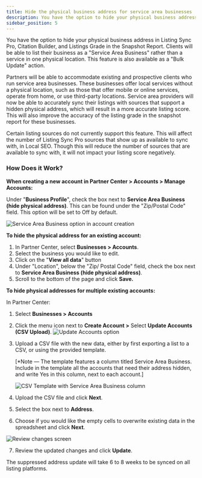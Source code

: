 ```yaml
---
title: Hide the physical business address for service area businesses
description: You have the option to hide your physical business address in Listing Sync Pro, Citation Builder, and Listings Grade in the Snapshot Report.
sidebar_position: 5
---
```


You have the option to hide your physical business address in Listing Sync Pro, Citation Builder, and Listings Grade in the Snapshot Report. Clients will be able to list their business as a "Service Area Business" rather than a service in one physical location. This feature is also available as a "Bulk Update" action.

Partners will be able to accommodate existing and prospective clients who run service area businesses. These businesses offer local services without a physical location, such as those that offer mobile or online services, operate from home, or use third-party locations. Service area providers will now be able to accurately sync their listings with sources that support a hidden physical address, which will result in a more accurate listing score. This will also improve the accuracy of the listing grade in the snapshot report for these businesses.

Certain listing sources do not currently support this feature. This will affect the number of Listing Sync Pro sources that show up as available to sync with, in Local SEO. Though this will reduce the number of sources that are available to sync with, it will not impact your listing score negatively.

### How Does it Work?

**When creating a new account in Partner Center > Accounts > Manage Accounts:**

Under "**Business Profile**", check the box next to **Service Area Business (hide physical address)**. This can be found under the "Zip/Postal Code" field. This option will be set to Off by default.

![Service Area Business option in account creation](./img/hide-address-service-area-1.jpg)

**To hide the physical address for an existing account:**

1. In Partner Center, select **Businesses > Accounts**. 
2. Select the business you would like to edit.
3. Click on the "**View all data**" button 
4. Under "Location", below the "Zip/ Postal Code" field, check the box next to **Service Area Business (hide physical address)**.
5. Scroll to the bottom of the page and click **Save.**

**To hide physical addresses for multiple existing accounts:**

In Partner Center:

1. Select **Businesses > Accounts**
2. Click the menu icon next to **Create Account >** Select **Update Accounts (CSV Upload)**.
   ![Update Accounts option](./img/hide-address-update-accounts.jpg)
3. Upload a CSV file with the new data, either by first exporting a list to a CSV, or using the provided template.

   [*Note — The template features a column titled Service Area Business. Include in the template all the accounts that need their address hidden, and write Yes in this column, next to each account.]

   ![CSV Template with Service Area Business column](./img/hide-address-csv-template.jpg)

4. Upload the CSV file and click **Next**.
5. Select the box next to **Address**.
6. Choose if you would like the empty cells to overwrite existing data in the spreadsheet and click **Next**.

![Review changes screen](./img/hide-address-review-changes.jpg)

7. Review the updated changes and click **Update**.

The suppressed address update will take 6 to 8 weeks to be synced on all listing platforms.
